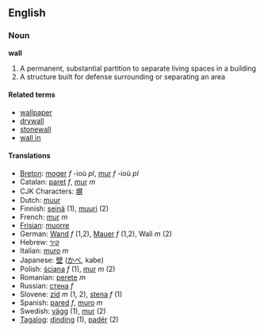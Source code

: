 ==English==
===Noun===
'''wall'''

#A permanent, substantial partition to separate living spaces in a building
#A structure built for defense surrounding or separating an area

==== Related terms ====
*[[wallpaper]]
*[[drywall]]
*[[stonewall]]
*[[wall in]]

====Translations====
*[[Breton]]: [[moger]] ''f'' -ioù ''pl'', [[mur]] ''f'' -ioù ''pl''
*Catalan: [[paret]] ''f'', [[mur]] ''m''
*CJK Characters: [[塀]]
*Dutch: [[muur]]
*Finnish: [[seinä]] (1), [[muuri]] (2)
*French: [[mur]] ''m''
*[[Frisian]]: [[muorre]]
*German: [[Wand]] ''f'' (1,2), [[Mauer]] ''f'' (1,2), Wall ''m'' (2)
*Hebrew: [[קיר]]
*Italian: [[muro]] ''m''
*Japanese: [[壁]] ([[かべ]], kabe)
*Polish: [[ściana]] ''f'' (1), [[mur]] ''m'' (2)
*Romanian: [[perete]] ''m''
*Russian: [[стена]] ''f''
*Slovene: [[zid]] ''m'' (1, 2), [[stena]] ''f'' (1)
*Spanish: [[pared]] ''f'', [[muro]] ''m''
*Swedish: [[vägg]] (1), [[mur]] (2)
*[[Tagalog]]: [[dinding]] (1), [[padér]] (2)